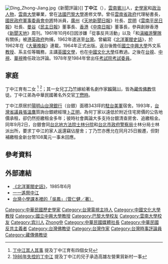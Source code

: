 [[File:Ding_Zhong-Jiang.jpg|thumb]]《新聞評論》]]
'''丁中江'''（{{bd|1917年|7月26日|2004年|11月22日|catIdx=D丁}}），[[雲南|雲南]][[賓川|賓川]]人，[[史學家|史學家]]和[[政治人物|政治人物]]，[[雲南大學|雲南大學]]畢業，曾在[[法國|法國]][[巴黎大學|巴黎大學]]進修文學。曾任[[雲南省政府|雲南省政府]]代理秘書長，[[國民政府軍事委員會|國民政府軍事委員會]][[中將|中將]]特派員，[[廣州|廣州]]《[[天地新聞日報|天地新聞日報]]》社長、[[昆明|昆明]]《[[雲南平民日報|雲南平民日報]]》社長、[[曼谷|曼谷]]《[[民主日報|民主日報]]》董事長、[[香港|香港]]《[[中南日報|中南日報]]》董事長，參與創辦香港《[[新聞天地|新聞天地]]》周刊。1961年10月6日因涉嫌「從事反共活動」以及「和[[滇緬游擊隊|滇緬游擊隊]]有關係」被[[港英政府|港英政府]]拘捕，1962年遣送至[[台灣|台灣]]。曾編寫《[[北洋軍閥史話|北洋軍閥史話]]》，於1962年在《[[大華晚報|大華晚報]]》連載，1964年正式出版。返台後擔任[[國立中興大學|國立中興大學]]外文系[[教授|教授]]、系主任等職務，主講[[英國文學|英國文學]]，也在[[中國文化大學|中國文化大學]]任教過。之後在[[台視|台視]]、[[中視|中視]]、[[華視|華視]]擔任政治評論。1978年至1984年曾出任[[考試院|考試院]][[考試委員|考試委員]]。

==家庭==
丁中江育有二女 <ref>[http://www.chinaqw.com/zgqj/qkjc_hnyhw/201212/17/179272.shtml 丁中江其人其事] {{Wayback|url=http://www.chinaqw.com/zgqj/qkjc_hnyhw/201212/17/179272.shtml |date=20170204003236 }} 提及丁中江育有四個女兒</ref>
<ref>[http://taiwantt.org.tw/books/cryingtaiwan4/content/1980/19860322-52.htm 1986年失控的丁中江] {{Wayback|url=http://taiwantt.org.tw/books/cryingtaiwan4/content/1980/19860322-52.htm |date=20181206204954 }} 提及丁中江的兒子承造高雄左營果貿新村一事</ref>；其一女兒[[丁乃竺|丁乃竺]]嫁給著名劇作家[[賴聲川|賴聲川]]，皆為[[藏传佛教|藏传佛教]]信徒。丁中江弟為中華民國著名外交官[[丁懋時|丁懋時]]。

丁中江原居於[[陽明山|陽明山]][[台灣銀行|台灣銀行]]（台銀）面積343坪的[[駐台美軍|駐台美軍]]宿舍。1993年，[[台灣省議員|台灣省議員]][[張溫鷹|張溫鷹]]質詢台銀總經理[[卜正明|卜正明]]，為何丁家以遠低於附近住宅房價的公告地價承租，卻仍然拒繳租金多年；彼時社會輿論大多支持台銀清查房舍、追繳租金。同年9月2日，台銀會同[[台北地方法院士林分院|台北地方法院士林分院]]和[[台北市政府警察局|台北市政府警察局]]士林分局士林派出所，要求丁中江的家人返還竊佔屋舍；丁乃竺亦應允在同月25日搬遷，但對補繳租金新台幣108萬元一事未回應。

== 參考資料 ==
{{reflist}}
== 外部連結 ==
*[http://www.millionbook.net/lsxs/d/dingzhongjiang/byjf/index.html 《北洋軍閥史話》]{{Wayback|url=http://www.millionbook.net/lsxs/d/dingzhongjiang/byjf/index.html |date=20200807104527 }}，1985年6月
*[http://www.zgzs.com.cn/post.php?smid=0&upid=1&mbid=1&mid=217 一一遙祭中江]{{dead link|date=2017年11月 |bot=InternetArchiveBot |fix-attempted=yes }}
*[http://mypaper.pchome.com.tw/kuan0416/post/1322272358 台灣小學課本裡的「吳鳳」（管仁健／著）]{{Wayback|url=http://mypaper.pchome.com.tw/kuan0416/post/1322272358 |date=20200505202001 }}
{{中華民國第六屆考試委員}}
[[Category:中華民國歷史學家|Category:中華民國歷史學家]]
[[Category:台灣電視主持人|Category:台灣電視主持人]]
[[Category:中國文化大學教授|Category:中國文化大學教授]]
[[Category:國立中興大學教授|Category:國立中興大學教授]]
[[Category:巴黎大學校友|Category:巴黎大學校友]]
[[Category:雲南大學校友|Category:雲南大學校友]]
[[Category:宾川人|Category:宾川人]]
[[Category:丁姓|Zhong中]]
[[Category:中華民國媒體社長|Category:中華民國媒體社長]]
[[Category:中華民國反共主義者|Category:中華民國反共主義者]]
[[Category:台灣佛教徒|Category:台灣佛教徒]]
[[Category:台灣作家|Category:台灣作家]]
[[Category:台灣時事評論員|Category:台灣時事評論員]]
[[Category:藏傳佛教徒|Category:藏傳佛教徒]]